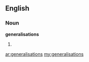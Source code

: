 ==English==

===Noun===
'''generalisations'''

# {{plural of|[[generalisation]]}}

[[ar:generalisations]]
[[my:generalisations]]